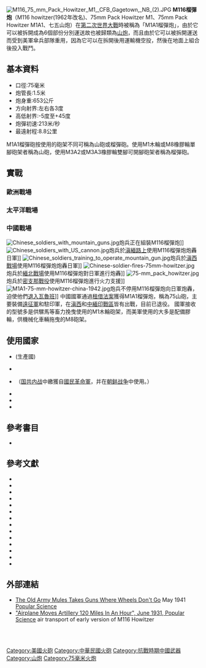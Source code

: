 {{no footnotes|time=2014-12-01T02:02:34+00:00}}
{{refimprove|time=2014-12-01T02:02:34+00:00}}
{{Infobox weapon
|name=M116榴彈炮<br />{{small|75mm Pack Howitzer M1A1 on Carriage (airborne) M8}}
| image= Two M116 75mm Howitzers in Chengkungling 20111009.jpg
| image_size = 300
|caption= 臺灣{{tsl|en|Chengkungling History Museum|成功嶺歷史館}}兩門七五山炮(2011年)
|origin= 美國
|type= [[山炮|山炮]]<br />[[榴彈砲|榴彈砲]]
<!-- Type selection -->
|is_ranged=
|is_artillery=yes
<!-- Service history -->
|service=1927年–目前
|used_by=[[美国|美国]],<br />[[英国|英国]],<br />[[法国|法国]],<br />[[菲律宾|菲律宾]],<br />[[中華民國|中華民國]],<br />[[土耳其|土耳其]],<br />[[中华人民共和国|中华人民共和国]],<br />[[越南獨立同盟會|越南獨立同盟會]],<br />[[巴基斯坦|巴基斯坦]]<br />[[南斯拉夫|南斯拉夫]]
|wars=[[第二次世界大战|第二次世界大战]],<br />[[中国抗日战争|中国抗日战争]],<br />[[滇緬路戰役|滇緬路戰役]],<br />[[仁安羌戰役|仁安羌戰役]],<br />[[緬甸戰役|緬甸戰役]],<br />[[滇西緬北戰役|滇西緬北戰役]],<br />[[第二次国共内战|第二次国共内战]],<br />[[朝鲜战争|朝鲜战争]],<br />[[第一次印度支那戰爭|第一次印度支那戰爭]],<br />[[越南战争|越南战争]],<br />[[土耳其-库尔德冲突|土耳其-库尔德冲突]]
<!-- Production history -->
|designer=
|design_date=
|manufacturer=
|production_date=1927年–1944年
|number=8,400門
|variants=
<!-- General specifications -->
|weight=653 kg (1,439 lbs)
|length={{convert|3.68|m|ftin|abbr=on}}
|part_length=Overall {{convert|1.38|m|ftin|abbr=on}} L/18.4<br />Bore: {{convert|1.19|m|ftin|abbr=on}} L/15.9
|width={{convert|1.22|m|ft|abbr=on|sigfig=1}}
|height={{convert|94|cm|ftin|abbr=on}}
|crew=6 or more
<!-- Ranged weapon specifications -->
|cartridge={{tsl|en|Glossary of British ordnance terms#Fixed QF||Fixed}} and [[炮彈#Separate_loading_cased_charge|Semi-fixed]]<br />75 x 272 mm R
|cartridge_weight={{convert|7.3-8.6|kg|lboz|abbr=on}}
|caliber=75 mm (2.95 in)
|action=
|rate=3–6 rpm (sustained)
|velocity=381 m/s (1,250 ft/s)
|range={{convert|8.7|km|mi|abbr=on}}
|max_range=
|feed=
|sights=
<!-- Artillery specifications -->
|breech={{tsl|en|Rifled breech loader#The sliding block||Horizontal-block}}
|recoil={{tsl|en|Hydraulic recoil mechanism||Hydro-pneumatic}}, constant
|carriage={{tsl|en|Gun carriage#Modern gun carriages||Box trail}} or Split-trail depending on model
|elevation=+5° to +45°
|traverse=6°
<!-- Bladed weapon specifications -->
|blade_type=
|hilt_type=
|sheath_type=
|head_type=
|haft_type=
<!-- Explosive specifications -->
|diameter=
|filling=
|filling_weight=
|detonation=
|yield=
}}
[[File:M116_75_mm_Pack_Howitzer_M1,_CFB_Gagetown,_NB_(2).JPG|thumb]]
'''M116榴彈炮'''（M116 howitzer(1962年改名)、75mm Pack Howitzer M1、75mm Pack Howitzer M1A1、七五山炮）在[[第二次世界大戰|第二次世界大戰]]時被稱為「M1A1榴彈炮」，由於它可以被拆開成為6個部份分別運送故也被歸類為[[山炮|山炮]]，而且由於它可以被拆開運送而受到美軍傘兵部隊重用，因為它可以在拆開後用運輸機空投，然後在地面上組合後投入戰鬥。

==基本資料==
*口徑:75毫米
*炮管長:1.5米
*炮身重:653公斤
*方向射界:左右各3度
*高低射界:-5度至+45度
*炮彈初速:213米/秒
*最遠射程:8.8公里
M1A1榴彈砲按使用的砲架不同可稱為山砲或榴彈砲。使用M1木輪或M8橡膠輪單腳砲架者稱為山砲，使用M3A2或M3A3橡膠輪雙腳可開腳砲架者稱為榴彈砲。

==實戰==
=== 歐洲戰場 ===
{{空章節|time=2019-12-22T00:08:31+00:00|section=3}}
=== 太平洋戰場 ===
{{空章節|time=2019-12-22T00:08:31+00:00|section=3}}
=== 中國戰場 ===
[[File:Chinese_soldiers_with_mountain_guns.jpg|thumb]]炮兵正在組裝M116榴彈炮]]
[[File:Chinese_soldiers_with_US_cannon.jpg|thumb]]炮兵於[[滇緬路戰役|滇緬路上]]使用M116榴彈炮炮轟日軍]]
[[File:Chinese_soldiers_training_to_operate_mountain_gun.jpg|thumb]]炮兵於[[中緬印戰區|滇西戰場]]使用M116榴彈炮炮轟日軍]]
[[File:Chinese-soldier-fires-75mm-howitzer.jpg|thumb]]炮兵於[[中緬印戰區|緬北戰場]]使用M116榴彈炮對日軍進行炮轟]]
[[File:75-mm_pack_howitzer.jpg|thumb]]炮兵於[[密支那戰役|密支那戰役]]使用M116榴彈炮進行火力支援]]
[[File:M1A1-75-mm-howitzer-china-1942.jpg|thumb]]炮兵不停用M116榴彈炮向日軍炮轟，迫使他們[[瓦魯班戰役|退入瓦魯班]]]]
中國國軍通過[[租借法案|租借法案]]獲得M1A1榴彈炮，稱為75山砲，主要裝備[[中國遠征軍|遠征軍]]和駐印軍，在[[滇西緬北戰役|滇西]]和[[中緬印戰區|中緬印戰區]]皆有出戰，目前已退役。
國軍接收的型號多是供騾馬等畜力挽曳使用的M1木輪砲架，而美軍使用的大多是配備膠輪，供機械化車輛拖曳的M8砲架。

==使用國家==
*{{USA}}(生產國)
*{{ROC}}
*{{PRC}}（[[国共内战|国共内战]]中繳獲自[[國民革命軍|國民革命軍]]，并在[[朝鲜战争|朝鲜战争]]中使用。）
*{{GBR}}
*{{YUG}}
*{{POL}}

==參考書目==
{{refbegin}}
* {{cite book|author=滕昕雲|title=抗戰時期陸軍武器裝備: 野戰砲兵篇|url=https://books.google.com/books?id=UDhNPwAACAAJ|date=2003年10月|publisher=老戰友工作室出版|isbn=978-957-30497-9-1|access-date=2020-07-23|archive-date=2020-07-26|archive-url=https://web.archive.org/web/20200726070421/https://books.google.com/books?id=UDhNPwAACAAJ|dead-url=no}}
{{refend}}

==參考文獻==
{{refbegin|2}}
* {{cite book
  | last = Hogg
  | first = Ian V.
  | others =
  | title = Allied Artillery of World War Two
  | publisher=Crowood Press, Ramsbury
  | series =
  | year = 1998
  | isbn = 1-86126-165-9
}}
* {{cite book
  | last = Hunnicutt
  | first = R. P.
  | others =
  | title = Stuart: A History of the American Light Tank
  | url = https://archive.org/details/historyofamerica0000hunn
  | publisher=Presidio Press
  | series =
  | year = 1992
  | isbn = 0-89141-462-2
}}
* {{cite book
  | last = Hunnicutt
  | first = R. P.
  | others =
  | title = Sherman: A History of the American Medium Tank
  | publisher=Presidio Press
  | series =
  | year = 1994
  | isbn = 0-89141-080-5
}}
* {{cite book
  | last = Hunnicutt
  | first = R. P.
  | others =
  | title = Half-Track: A History of American Semi-Tracked Vehicles
  | publisher=Presidio Press
  | series =
  | year = 2001
  | isbn = 0-89141-742-7
}}
* {{cite book
  | last = Zaloga
  | first = Steven J.
  | others = illustrated by Brian Delf
  | title = US Field Artillery of World War II
  | publisher=Osprey Publishing
  | series = New Vanguard 131
  | year = 2007
  | isbn = 978-1-84603-061-1
}}
* {{cite book
  | last = Zaloga
  | first = Steven J.
  | others =
  | title = US Airborne Divisions in the ETO 1944–45
  | publisher=Osprey Publishing
  | series = Battle Orders 25
  | year = 2007
  | isbn = 1-84603-118-4
}}
* {{cite book
  | vauthors =
  | others =
  | title = Technical Manual TM 9-319, 75mm Howitzer M1A1 and Carriage M8
  | publisher=War Department, 1948
  | series =
  | isbn =
}}
* {{cite book
  | vauthors =
  | others =
  | title = Technical Manual TM 9-1320, 75mm Howitzers and Carriages
  | publisher=War Department, 1944
  | series =
  | isbn =
}}
* {{cite book
  | vauthors =
  | others =
  | title = Technical Manual TM 9-1901, Artillery Ammunition
  | publisher=War Department, 1944
  | series =
  | isbn =
}}
* {{cite book
  | vauthors =
  | others =
  | title = Technical Manual TM 9-2005 volume 3, Infantry and Cavalry Accompanying Weapons
  | publisher=War Department, 1942
  | series =
  | isbn =
}}
* {{cite web
  | title=History of U.S. Marine Corps Operations in World War II at HyperWar website
  | url=http://www.ibiblio.org/hyperwar/USMC/
  | accessdate=16 September 2007
  | archive-date=2007-07-07
  | archive-url=https://web.archive.org/web/20070707115000/http://www.ibiblio.org/hyperwar/USMC/
  | dead-url=no
  }}
* {{cite web
  | title=The Marine Division at WW2Gyrene website
  | url=http://www.ww2gyrene.org/Division_structure.htm
  | accessdate=16 September 2007
  | archive-url=https://web.archive.org/web/20190608093126/http://www.ww2gyrene.org/Division_structure.htm
  | archive-date=2019-06-08
  | dead-url=yes
  }}
* {{cite web
  | title=Anderson, Rich – ''US Army in World War II'' at MilitaryHistoryOnline website
  | url=http://www.militaryhistoryonline.com/wwii/usarmy/default.aspx
  | accessdate=16 September 2007
  | archive-date=2019-06-22
  | archive-url=https://web.archive.org/web/20190622210328/https://www.militaryhistoryonline.com/wwii/usarmy/default.aspx
  | dead-url=no
  }}
* {{cite web
  | title=US Guns in UK Service at British Artillery in World War II website
  | url=http://members.tripod.com/~nigelef/gunsintro.htm
  | accessdate=16 September 2007
  | archive-date=2008-12-11
  | archive-url=https://web.archive.org/web/20081211123434/http://members.tripod.com/~nigelef/gunsintro.htm
  }}
{{refend}}

==外部連結==
{{Commons category|M116 75 mm howitzer}}
* [https://books.google.com/books?id=hycDAAAAMBAJ&pg=PA129&dq=popular+science+May+1941+mules&hl=en&ei=I07OTPGRJo2YnAfA2dzEDw&sa=X&oi=book_result&ct=result&resnum=2&ved=0CDUQ6AEwAQ#v=onepage&q&f=true The Old Army Mules Takes Guns Where Wheels Don't Go] May 1941 [[Popular_Science|Popular Science]]
* [https://books.google.com/books?id=9CcDAAAAMBAJ&pg=PA54&dq=Popular+Science+1931+plane&hl=en&ei=us8FTe-8L4HAnAf-46nlDQ&sa=X&oi=book_result&ct=result&resnum=5&ved=0CDcQ6AEwBA#v=onepage&q=Popular%20Science%201931%20plane&f=true "Airplane Moves Artillery 120 Miles In An Hour", June 1931, Popular Science] air transport of early version of M116 Howitzer

{{tsl|en|Template:WWIIUSGuns}}<br>
{{tsl|en|Template:WWIIBritishCommGuns}}<br>
{{抗戰時期中華民國火炮}}

[[Category:美國火砲|Category:美國火砲]]
[[Category:中華民國火砲|Category:中華民國火砲]]
[[Category:抗戰時期中國武器|Category:抗戰時期中國武器]]
[[Category:山炮|Category:山炮]]
[[Category:75毫米火炮|Category:75毫米火炮]]